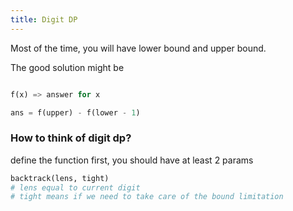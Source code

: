 ```yaml
---
title: Digit DP
---
```



Most of the time, you will have lower bound and upper bound.

The good solution might be

```python

f(x) => answer for x

ans = f(upper) - f(lower - 1)

```

### How to think of digit dp?

define the function first, you should have at least 2 params

```python
backtrack(lens, tight)
# lens equal to current digit
# tight means if we need to take care of the bound limitation
```

